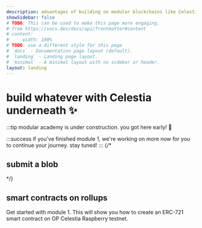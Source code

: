 ```yaml
---
description: advantages of building on modular blockchains like Celestia.
showSidebar: false
# TODO: This can be used to make this page more engaging. 
# from https://vocs.dev/docs/api/frontmatter#content
# content:
#     width: 100%
# TODO: use a different style for this page
# `docs` - Documentation page layout (default).
# `landing` - Landing page layout.
# `minimal` - A minimal layout with no sidebar or header.
layout: landing
---
```


# build whatever with Celestia underneath ✨

:::tip
modular academy is under construction. you got here early! 🚧

:::success
if you've finished module 1, we're working on more now for you to continue your journey. stay tuned!
:::
{/* 
## submit a blob

<ModuleCard 
  image="/module_cards/0.1.svg" 
  title="module 0" 
  description="submit a blob to Celestia and make your own rollup" 
  link="/modules/0/intro"
/> */}

## smart contracts on rollups

Get started with module 1. This will show you how to
create an ERC-721 smart contract on OP Celestia Raspberry testnet.

<ModuleCard 
  image="/module_cards/1.1.svg" 
  title="module 1" 
  description="deploy a contract and mint an NFT on OP Celestia Raspberry testnet" 
  link="/modules/1/intro"
/>

<ModuleCard 
  image="/module_cards/2.1.svg" 
  title="module 2" 
  description="coming soon" 
  link="/build-whatever"
/>
